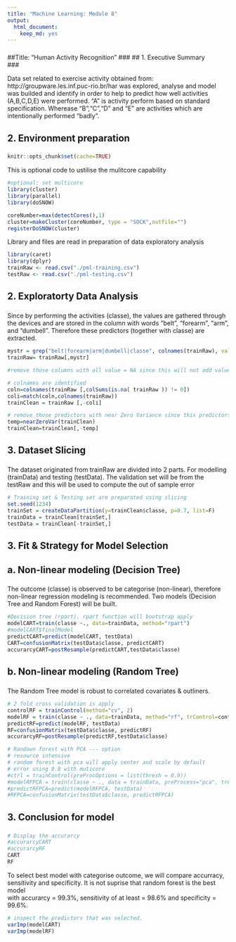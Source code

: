 ```yaml
---
title: "Machine Learning: Module 8"
output:
  html_document:
    keep_md: yes
---
```


###
##Title: "Human Activity Recognition"
###
## 1. 		Executive Summary	
###

Data set related to exercise activity obtained from: http://groupware.les.inf.puc-rio.br/har was explored, analyse and model was builded and identify in order to help to predict how well activities (A,B,C,D,E) were performed. "A" is activity perform based on standard specification. Wherease "B","C","D" and "E" are activities which are intentionally performed "badly".



###
## 2. Environment preparation
###	

```r
knitr::opts_chunk$set(cache=TRUE)
```

This is optional code to ustilise the mulitcore capability
```r
#optional: set multicore
library(cluster)
library(parallel)
library(doSNOW)

coreNumber=max(detectCores(),1)
cluster=makeCluster(coreNumber, type = "SOCK",outfile="")
registerDoSNOW(cluster)
```

Library and files are read in preparation of data exploratory analysis
```r
library(caret)
library(dplyr)
trainRaw <- read.csv("./pml-training.csv")
testRaw <- read.csv("./pml-testing.csv")
```

###
## 2. Exploratorty Data Analysis
###	

Since by performing the activities (classe), the values are gathered through the devices and are stored in the column with words "belt", "forearm", "arm", and "dumbell". Therefore these predictors (together with classe) are extracted. 

```r
mystr = grep("belt|forearm|arm|dumbell|classe", colnames(trainRaw), value = TRUE)
trainRaw= trainRaw[,mystr]

#remove those columns with all value = NA since this will not add value to the prediction. 

# colnames are identified
coln=colnames(trainRaw [,colSums(is.na( trainRaw )) != 0])
coli=match(coln,colnames(trainRaw))
trainClean = trainRaw [,-coli]

# remove those predictors with near Zero Variance since this predictors with these property does not contribute to the prediction. 34 are identified and removed.
temp=nearZeroVar(trainClean)
trainClean=trainClean[,-temp]

```

###
## 3. Dataset Slicing
###	

The dataset originated from trainRaw are divided into 2 parts. For modelling (trainData) and testing (testData). The validation set will be from the testRaw and this will be used to compute the out of sample error 
```r
# Training set & Testing set are preparated using slicing
set.seed(1234) 
trainSet = createDataPartition(y=trainClean$classe, p=0.7, list=F)
trainData = trainClean[trainSet,]
testData = trainClean[-trainSet,]
```


###
## 3. Fit & Strategy for Model Selection
## 	a. Non-linear modeling (Decision Tree)
###	

The outcome (classe) is observed to be categorise (non-linear), therefore non-linear regression modeling is recommended. Two models (Decision Tree and Random Forest) will be built.


```r
#Decision tree (rpart). rpart function will bootstrap apply
modelCART=train(classe ~., data=trainData, method="rpart")
#modelCART$finalModel
predictCART=predict(modelCART, testData)
CART=confusionMatrix(testData$classe, predictCART)
accurarcyCART=postResample(predictCART,testData$classe)
```

###
## 	b. Non-linear modeling (Random Tree)
###	

The Random Tree model is robust to correlated covariates & outliners.

```r
# 2 fold cross validation is apply
controlRF = trainControl(method="cv", 2)
modelRF = train(classe ~ ., data=trainData, method="rf", trControl=controlRF, ntree=250)
predictRF=predict(modelRF, testData)
RF=confusionMatrix(testData$classe, predictRF)
accurarcyRF=postResample(predictRF,testData$classe)
```

```r
# Randown forest with PCA --- option 
# resource intensive
# random forest with pca will apply center and scale by default
# error using 0.8 with muticore
#ctrl = trainControl(preProcOptions = list(thresh = 0.9))
#modelRFPCA = train(classe ~ ., data = trainData, preProcess="pca", trControl = ctrl, method="rf")
#predictRFPCA=predict(modelRFPCA, testData)
#RFPCA=confusionMatrix(testData$classe, predictRFPCA)
```
###
## 3. Conclusion for model
###	
```r
# Display the accurarcy
#accurarcyCART
#accurarcyRF
CART
RF
```

To select best model with categorise outcome, we will compare accurracy, sensitivity and specificity. It is not suprise that random forest is the best model   
with accurarcy = 99.3%, sensitivity of at least = 98.6% and specificity = 99.6%.

```r
# inspect the predictors that was selected.
varImp(modelCART)
varImp(modelRF)
```
